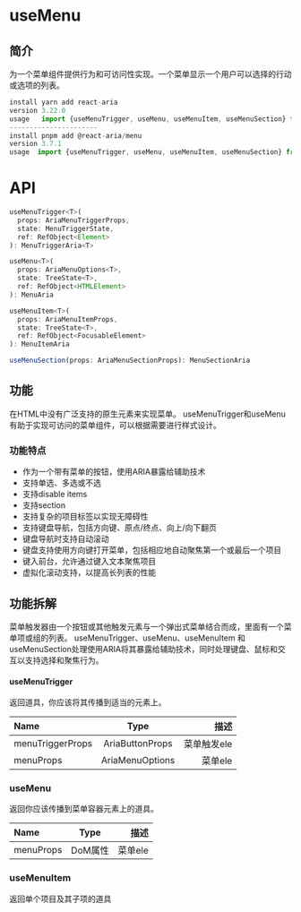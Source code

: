 # useMenu

## 简介

为一个菜单组件提供行为和可访问性实现。一个菜单显示一个用户可以选择的行动或选项的列表。

```js
install	yarn add react-aria
version	3.22.0
usage	import {useMenuTrigger, useMenu, useMenuItem, useMenuSection} from 'react-aria'
----------------------
install pnpm add @react-aria/menu
version 3.7.1
usage  import {useMenuTrigger, useMenu, useMenuItem, useMenuSection} from '@react-aria/menu'
```


# API

```js
useMenuTrigger<T>(
  props: AriaMenuTriggerProps,
  state: MenuTriggerState,
  ref: RefObject<Element>
): MenuTriggerAria<T>

useMenu<T>(
  props: AriaMenuOptions<T>,
  state: TreeState<T>,
  ref: RefObject<HTMLElement>
): MenuAria

useMenuItem<T>(
  props: AriaMenuItemProps,
  state: TreeState<T>,
  ref: RefObject<FocusableElement>
): MenuItemAria

useMenuSection(props: AriaMenuSectionProps): MenuSectionAria

```

## 功能


在HTML中没有广泛支持的原生元素来实现菜单。 useMenuTrigger和useMenu有助于实现可访问的菜单组件，可以根据需要进行样式设计。

### 功能特点

- 作为一个带有菜单的按钮，使用ARIA暴露给辅助技术
- 支持单选、多选或不选
- 支持disable items
- 支持section
- 支持复杂的项目标签以实现无障碍性
- 支持键盘导航，包括方向键、原点/终点、向上/向下翻页
- 键盘导航时支持自动滚动
- 键盘支持使用方向键打开菜单，包括相应地自动聚焦第一个或最后一个项目
- 键入前台，允许通过键入文本聚焦项目
- 虚拟化滚动支持，以提高长列表的性能


## 功能拆解

菜单触发器由一个按钮或其他触发元素与一个弹出式菜单结合而成，里面有一个菜单项或组的列表。 useMenuTrigger、useMenu、useMenuItem
和useMenuSection处理使用ARIA将其暴露给辅助技术，同时处理键盘、鼠标和交互以支持选择和聚焦行为。

#### useMenuTrigger

返回道具，你应该将其传播到适当的元素上。

 | Name        | Type         |         描述 |
| :------------ | :---------: | ----------: |
| menuTriggerProps      |   AriaButtonProps  | 菜单触发ele |
| menuProps     |  AriaMenuOptions<T>  |   菜单ele |

### useMenu

返回你应该传播到菜单容器元素上的道具。

 | Name        | Type         |         描述 |
| :------------ | :---------: | ----------: |
| menuProps        |    DoM属性   | 菜单ele |


### useMenuItem

返回单个项目及其子项的道具